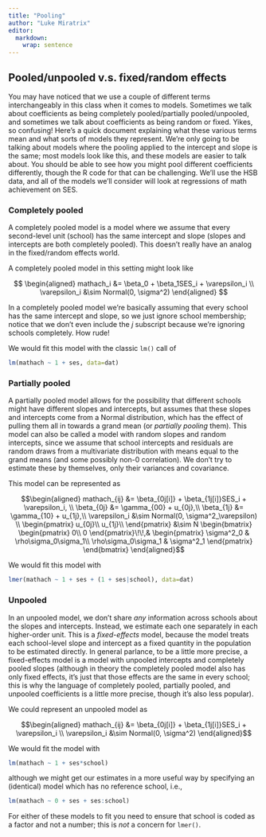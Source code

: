 ```yaml
---
title: "Pooling"
author: "Luke Miratrix"
editor: 
  markdown: 
    wrap: sentence
---
```


## Pooled/unpooled v.s. fixed/random effects

You may have noticed that we use a couple of different terms interchangeably in this class when it comes to models.
Sometimes we talk about coefficients as being completely pooled/partially pooled/unpooled, and sometimes we talk about coefficients as being random or fixed.
Yikes, so confusing!
Here's a quick document explaining what these various terms mean and what sorts of models they represent.
We're only going to be talking about models where the pooling applied to the intercept and slope is the same; most models look like this, and these models are easier to talk about.
You should be able to see how you might pool different coefficients differently, though the R code for that can be challenging.
We'll use the HSB data, and all of the models we'll consider will look at regressions of math achievement on SES.

### Completely pooled

A completely pooled model is a model where we assume that every second-level unit (school) has the same intercept and slope (slopes and intercepts are both completely pooled).
This doesn't really have an analog in the fixed/random effects world.

A completely pooled model in this setting might look like

$$
\begin{aligned}
    mathach_i &= \beta_0 + \beta_1SES_i + \varepsilon_i \\
    \varepsilon_i &\sim Normal(0, \sigma^2)
\end{aligned}
$$

In a completely pooled model we're basically assuming that every school has the same intercept and slope, so we just ignore school membership; notice that we don't even include the $j$ subscript because we're ignoring schools completely.
How rude!

We would fit this model with the classic `lm()` call of

```r
lm(mathach ~ 1 + ses, data=dat)
```

### Partially pooled

A partially pooled model allows for the possibility that different schools might have different slopes and intercepts, but assumes that these slopes and intercepts come from a Normal distribution, which has the effect of pulling them all in towards a grand mean (or *partially pooling* them).
This model can also be called a model with random slopes and random intercepts, since we assume that school intercepts and residuals are random draws from a multivariate distribution with means equal to the grand means (and some possibly non-0 correlation).
We don't try to estimate these by themselves, only their variances and covariance.

This model can be represented as

$$\begin{aligned}
mathach_{ij} &= \beta_{0j[i]} + \beta_{1j[i]}SES_i + \varepsilon_i, \\
    \beta_{0j} &= \gamma_{00} + u_{0j},\\
    \beta_{1j} &= \gamma_{10} + u_{1j},\\
    \varepsilon_i &\sim Normal(0, \sigma^2_\varepsilon) \\
    \begin{pmatrix}
        u_{0j}\\
        u_{1j}\\
    \end{pmatrix} &\sim  N
    \begin{bmatrix}
        \begin{pmatrix}
            0\\
            0
        \end{pmatrix}\!\!,&
        \begin{pmatrix}
            \sigma^2_0 & \rho\sigma_0\sigma_1\\
            \rho\sigma_0\sigma_1 & \sigma^2_1
        \end{pmatrix}
    \end{bmatrix}
\end{aligned}$$

We would fit this model with

```r
lmer(mathach ~ 1 + ses + (1 + ses|school), data=dat)
```

### Unpooled

In an unpooled model, we don't share *any* information across schools about the slopes and intercepts.
Instead, we estimate each one separately in each higher-order unit.
This is a *fixed-effects* model, because the model treats each school-level slope and intercept as a fixed quantity in the population to be estimated directly.
In general parlance, to be a little more precise, a fixed-effects model is a model with unpooled intercepts and completely pooled slopes (although in theory the completely pooled model also has only fixed effects, it's just that those effects are the same in every school; this is why the language of completely pooled, partially pooled, and unpooled coefficients is a little more precise, though it's also less popular).

We could represent an unpooled model as

$$\begin{aligned}
    mathach_{ij} &= \beta_{0j[i]} + \beta_{1j[i]}SES_i + \varepsilon_i \\
    \varepsilon_i &\sim Normal(0, \sigma^2)
\end{aligned}$$

We would fit the model with

```r
lm(mathach ~ 1 + ses*school)
```

although we might get our estimates in a more useful way by specifying an (identical) model which has no reference school, i.e.,

```r
lm(mathach ~ 0 + ses + ses:school)
```

For either of these models to fit you need to ensure that school is coded as a factor and not a number; this is *not* a concern for `lmer()`.
